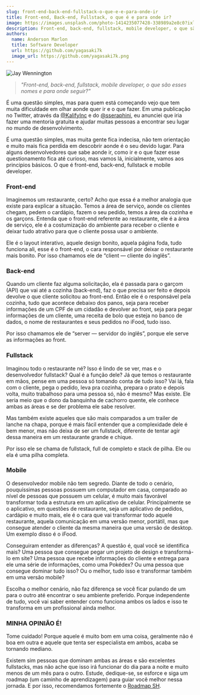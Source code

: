 ```yaml
---
slug: front-end-back-end-fullstack-o-que-e-e-para-onde-ir
title: Front-end, Back-end, Fullstack, o que é e para onde ir?
image: https://images.unsplash.com/photo-1414235077428-338989a2e8c0?ixlib=rb-4.0.3&ixid=MnwxMjA3fDB8MHxwaG90by1wYWdlfHx8fGVufDB8fHx8&auto=format&fit=crop&w=870&q=80
description: Front-end, back-end, fullstack, mobile developer, o que são esses nomes e para onde seguir?
authors:
  name: Anderson Marlon
  title: Software Developer
  url: https://github.com/yagasaki7k
  image_url: https://github.com/yagasaki7k.png
---
```


![](https://images.unsplash.com/photo-1414235077428-338989a2e8c0?ixlib=rb-4.0.3&ixid=MnwxMjA3fDB8MHxwaG90by1wYWdlfHx8fGVufDB8fHx8&auto=format&fit=crop&w=870&q=80 "Jay Wennington")

> _"Front-end, back-end, fullstack, mobile developer, o que são esses nomes e para onde seguir?"_

É uma questão simples, mas para quem está começando vejo que tem muita dificuldade em olhar aonde quer ir e o que fazer. Em uma publicação no Twitter, através da [@KalifyInc](https://twitter.com/kalifyinc?ref=yagasaki.dev/blog) e do [@sseraphini](https://twitter.com/sseraphini?ref=yagasaki.dev/blog), eu anunciei que iria fazer uma mentoria gratuita e ajudar muitas pessoas a encontrar seu lugar no mundo de desenvolvimento.

É uma questão simples, mas muita gente fica indecisa, não tem orientação e muito mais fica perdida em descobrir aonde é o seu devido lugar. Para alguns desenvolvedores que sabe aonde ir, como ir e o que fazer esse questionamento fica até curioso, mas vamos lá, inicialmente, vamos aos principios básicos. O que é front-end, back-end, fullstack e mobile developer.

### Front-end

Imaginemos um restaurante, certo? Acho que essa é a melhor analogia que existe para explicar a situação. Temos a área de serviço, aonde os clientes chegam, pedem o cardápio, fazem o seu pedido, temos a área da cozinha e os garçons. Entenda que o front-end referente ao restaurante, ele é a área de serviço, ele é a costumização do ambiente para receber o cliente e deixar tudo atrativo para que o cliente possa usar o ambiente.

Ele é o layout interativo, aquele design bonito, aquela página foda, tudo funciona ali, esse é o front-end, o cara responsável por deixar o restaurante mais bonito. Por isso chamamos ele de “client — cliente do inglês”.

### Back-end

Quando um cliente faz alguma solicitação, ela é passada para o garçom (API) que vai até a cozinha (back-end), faz o que precisa ser feito e depois devolve o que cliente solicitou ao front-end. Então ele é o responsável pela cozinha, tudo que acontece debaixo dos panos, seja para receber informações de um CPF de um cidadão e devolver ao front, seja para pegar informações de um cliente, uma receita de bolo que esteja no banco de dados, o nome de restaurantes e seus pedidos no iFood, tudo isso.

Por isso chamamos ele de “server — servidor do inglês”, porque ele serve as informações ao front.

### Fullstack

Imaginou todo o restaurante né? Isso é lindo de se ver, mas e o desenvolvedor fullstack? Qual é a função dele? Já que temos o restaurante em mãos, pense em uma pessoa só tomando conta de tudo isso? Vai lá, fala com o cliente, pega o pedido, leva pra cozinha, prepara o prato e depois volta, muito trabalhoso para uma pessoa só, não é mesmo? Mas existe. Ele seria meio que o dono da banquinha de cachorro quente, ele conhece ambas as áreas e se der problema ele sabe resolver.

Mas também existe aqueles que são mais comparados a um trailer de lanche na chapa, porque é mais fácil entender que a complexidade dele é bem menor, mas não deixa de ser um fullstack, diferente de tentar agir dessa maneira em um restaurante grande e chique.

Por isso ele se chama de fullstack, full de completo e stack de pilha. Ele ou ela é uma pilha completa.

### Mobile

O desenvolvedor mobile não tem segredo. Diante de todo o cenário, pouquíssimas pessoas possuem um computador em casa, comparado ao nível de pessoas que possuem um celular, é muito mais favorável transformar toda a estrutura em um aplicativo de celular. Principalmente se o aplicativo, em questões de restaurante, seja um aplicativo de pedidos, cardápio e muito mais, ele é o cara que vai transformar todo aquele restaurante, aquela comunicação em uma versão menor, portátil, mas que consegue atender o cliente da mesma maneira que uma versão de desktop. Um exemplo disso é o iFood.

Conseguiram entender as diferenças? A questão é, qual você se identifica mais? Uma pessoa que consegue pegar um projeto de design e transformá-lo em site? Uma pessoa que recebe informações do cliente e entrega para ele uma série de informações, como uma Pokédex? Ou uma pessoa que consegue dominar tudo isso? Ou o melhor, tudo isso e transformar também em uma versão mobile?

Escolha o melhor cenário, não faz diferença se você ficar pulando de um para o outro até encontrar o seu ambiente preferido. Porque independente de tudo, você vai saber entender como funciona ambos os lados e isso te transforma em um profissional ainda melhor.

### MINHA OPINIÃO É!

Tome cuidado! Porque aquele é muito bom em uma coisa, geralmente não é boa em outra e aquele que tenta ser especialista em ambos, acaba se tornando mediano.

Existem sim pessoas que dominam ambas as áreas e são excelentes fullstacks, mas não ache que isso irá funcionar do dia para a noite e muito menos de um mês para o outro. Estude, dedique-se, se esforce e siga um roadmap (um caminho de aprendizagem) para guiar você melhor nessa jornada. E por isso, recomendamos fortemente o [Roadmap SH](https://roadmap.sh?ref=yagasaki.dev/blog).
